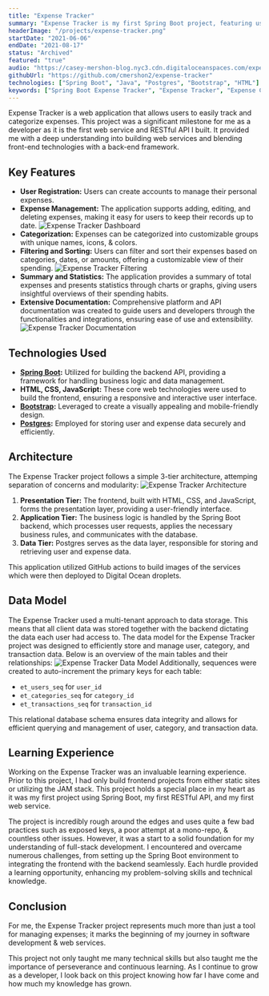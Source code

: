```yaml
---
title: "Expense Tracker"
summary: "Expense Tracker is my first Spring Boot project, featuring user registration, expense management, categorization, and statistics. It uses a 3-tier architecture, Docker, and MySQL."
headerImage: "/projects/expense-tracker.png"
startDate: "2021-06-06"
endDate: "2021-08-17"
status: "Archived"
featured: "true"
audio: "https://casey-mershon-blog.nyc3.cdn.digitaloceanspaces.com/expense-tracker.wav"
githubUrl: "https://github.com/cmershon2/expense-tracker"
technologies: ["Spring Boot", "Java", "Postgres", "Bootstrap", "HTML"]
keywords: ["Spring Boot Expense Tracker", "Expense Tracker", "Expense Categorization", "Filter and Sort Expenses", "Bootstrap UI Expense Tracker"]
---
```


Expense Tracker is a web application that allows users to easily track and categorize expenses. This project was a significant milestone for me as a developer as it is the first web service and RESTful API I built. It provided me with a deep understanding into building web services and blending front-end technologies with a back-end framework.
## Key Features
- **User Registration:** Users can create accounts to manage their personal expenses.
- **Expense Management:** The application supports adding, editing, and deleting expenses, making it easy for users to keep their records up to date.
    ![Expense Tracker Dashboard](/projects/expense-tracker/15.png)
- **Categorization:** Expenses can be categorized into customizable groups with unique names, icons, & colors.
- **Filtering and Sorting:** Users can filter and sort their expenses based on categories, dates, or amounts, offering a customizable view of their spending.
    ![Expense Tracker Filtering](/projects/expense-tracker/13.png)
- **Summary and Statistics:** The application provides a summary of total expenses and presents statistics through charts or graphs, giving users insightful overviews of their spending habits.
- **Extensive Documentation:** Comprehensive platform and API documentation was created to guide users and developers through the functionalities and integrations, ensuring ease of use and extensibility.
    ![Expense Tracker Documentation](/projects/expense-tracker/14.png)

## Technologies Used
- **[Spring Boot](https://spring.io/projects/spring-boot):** Utilized for building the backend API, providing a framework for handling business logic and data management.
- **HTML, CSS, JavaScript:** These core web technologies were used to build the frontend, ensuring a responsive and interactive user interface.
- **[Bootstrap](https://getbootstrap.com/):** Leveraged to create a visually appealing and mobile-friendly design.
- **[Postgres](https://www.postgresql.org/):** Employed for storing user and expense data securely and efficiently.

## Architecture
The Expense Tracker project follows a simple 3-tier architecture, attemping separation of concerns and modularity:
![Expense Tracker Architecture](/projects/expense-tracker/expense-tracker-architecture-wide.png)
1. **Presentation Tier:** The frontend, built with HTML, CSS, and JavaScript, forms the presentation layer, providing a user-friendly interface.
2. **Application Tier:** The business logic is handled by the Spring Boot backend, which processes user requests, applies the necessary business rules, and communicates with the database.
3. **Data Tier:** Postgres serves as the data layer, responsible for storing and retrieving user and expense data.

This application utilized GitHub actions to build images of the services which were then deployed to Digital Ocean droplets. 

## Data Model
The Expense Tracker used a multi-tenant approach to data storage. This means that all client data was stored together with the backend dictating the data each user had access to. The data model for the Expense Tracker project was designed to efficiently store and manage user, category, and transaction data. Below is an overview of the main tables and their relationships:
![Expense Tracker Data Model](/projects/expense-tracker/expense-tracker-data-model.png)
Additionally, sequences were created to auto-increment the primary keys for each table:
- `et_users_seq` for `user_id`
- `et_categories_seq` for `category_id`
- `et_transactions_seq` for `transaction_id`

This relational database schema ensures data integrity and allows for efficient querying and management of user, category, and transaction data.

## Learning Experience
Working on the Expense Tracker was an invaluable learning experience. Prior to this project, I had only build frontend projects from either static sites or utilizing the JAM stack. This project holds a special place in my heart as it was my first project using Spring Boot, my first RESTful API, and my first web service.

The project is incredibly rough around the edges and uses quite a few bad practices such as exposed keys, a poor attempt at a mono-repo, & countless other issues. However, it was a start to a solid foundation for my understanding of full-stack development.  I encountered and overcame numerous challenges, from setting up the Spring Boot environment to integrating the frontend with the backend seamlessly. Each hurdle provided a learning opportunity, enhancing my problem-solving skills and technical knowledge.

## Conclusion
For me, the Expense Tracker project represents much more than just a tool for managing expenses; it marks the beginning of my journey in software development & web services. 

This project not only taught me many technical skills but also taught me the importance of perseverance and continuous learning. As I continue to grow as a developer, I look back on this project knowing how far I have come and how much my knowledge has grown.